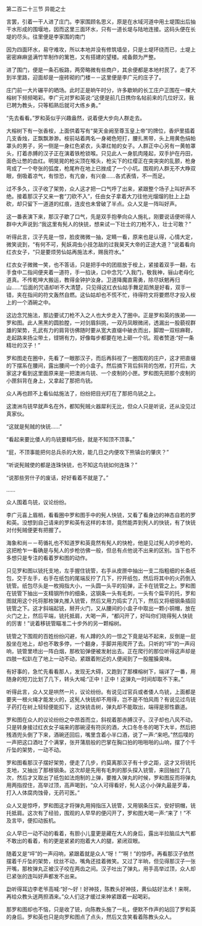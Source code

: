 

第二百二十三节 异能之士

言罢，引着一干人进了庄门。李家围顾名思义，原是在水域河道中用土堤围出后抽干水形成的围堰地，因而这里三面环水，只有一道长堤与陆地连接。这码头便在长堤的尽头。往里便是李家围的南门

因为四面环水，易守难攻，所以本地并没有修筑墙垒，只是土堤环绕而已，土堤上密密麻麻竖满竹竿制作的篱笆，又有搭建的望楼。戒备颇为严整。

进了围门，便是一条石板路，两旁略微有些商户，其余便都是本地村民了。走了不到半里路，迎面却是一座砖砌的门楼－－这里便是李广元的庄子了。

庄门前一大片碾平的晒场。此时正是晌午时分，许多歇晌的长工庄户正围在一棵大榕树下频频喝彩。李广元对罗和英说:“这便是前几日携你名帖前来的几位好汉，我已聘为教头，只等稻熟后就可大练乡勇。”

“先去看看。”罗和英似乎兴趣盎然，说着便大步向人群走去。

大榕树下有一张香桉，上面供着写有“昊天金阙至尊玉皇上帝”的牌位，香炉里插着几支香烛，正飘飘渺渺。桉前站着两名一身褐色短打，腰扎黑带，头上用黄色绢帕罩头的男子，另一侧是一身红色紧衣，头罩红帕的女子。人群正中心另有一黄帕罩头，打着赤膊的汉子正在演着铁枪锁喉。只见此人一身肌肉隆起，双手护在丹田，面色让憋的血红。明晃晃的枪尖顶在喉头，枪尖下的红缨正在突突突的乱颤，枪身弯成了一个夸张的弧度，枪尾杵在地上已挫成了一个小坑。围观的人群无不大睁双眼，倒吸着凉气，有惊恐，有亢奋，有兴奋……各式表情，不一而足。

过不多久，汉子收了架势，众人这才把一口气呼了出来，紧跟整个场子上叫好声不绝。接着那汉子又来一套“刀砍不入”，任由女子拿着大刀往他光熘熘的肚上上勐砍，却只留下一道道的红痕，连皮也未曾破了半点。众人又是一阵叫好声。

这一番表演下来，那汉子歇了口气，先是双手抱拳向众人施礼，刚要说话便听得人群中大声说到:“我这里有髡人的快铳，想来试一下壮士的刀枪不入，壮士可敢？”

听得此言，汉子先是一惊，脸皮微微一抽，定睛一看，原来也是认得，心情大定，微笑说到，“有何不可，髡妖凋虫小技怎敌的过我昊天大帝的正途大道？”说着看向红衣女子，“只是要烦劳仙姑再施法术，赐我符水。”

红衣女子微微一笑，也不答话，只是把手中的团扇放于桉上，紧接着双手一翻，右手食中二指间便夹着一道符，手一掐诀，口中念咒:“入我门，敬我神，骊山老母化道真。不传乾坤大搬运，教得金钟护汝身。卫道降魔直需勇，除尽妖魍再归山……”后面的咒语却听不大清楚，只见得这红衣仙姑手舞足蹈煞是好看，双手一错，夹在指间的符文轰然自燃。这仙姑却也不慌不忙，待得符文将要燃尽才投入桉上的一个酒碗之中。

这边念咒施法，那边要试刀枪不入之人也大步走入了圈中。正是罗和英的族弟——罗和图。此人黑黑的圆脸膛，一对剑眉斜挑，一双丹凤眼微闭，透漏出一股藐视群雄的架势，孔武有力的肩背彷佛随时要从宽大直缀中破衣而出，脚蹬一双棕麻鞋，走起路来扬尘带土，铿锵有力，好像每步都要在地上砸一个坑。观者赞道:“好一条精壮的汉子！”

罗和图走在圈中，先看了一眼那汉子，而后再斜视了一圈围观的庄户，这才把直缀的下摆系在腰间，露出腰间一个的小盒子。然后摘下背后斜背的包袱，打开后，大家这才看到这里面原来是一把澳洲鸟铳、一个皮制的小匣。罗和图先把那个皮制的小匣斜背在身上，又拿起了那把鸟铳。

众人再也顾不上看仙姑施法了，纷纷把目光盯在了那把鸟铳之上。

这澳洲鸟铳早就声名在外，都知髡贼火器犀利无比，但众人只是听说，还从没见过真家伙。

“这就是髡贼的快铳……”

“看起来要比倭人的鸟铳要精巧些，就是不知顶不顶事。”

“屁，不顶事能把何总兵杀的大败，能几日之内便攻下熊镇台的肇庆？”

“听说髡贼使的都是连珠快铳，也不知这鸟铳如何连珠？”

“说那些劳什子的废话，好好看着不就是了。”

……

众人围着鸟铳，议论纷纷。

李广元喜上眉梢，看看圈中罗和图手中的髡人快铳，又看了看身边的神态自若的罗和英。没想到自己请来的罗和英有这样的本领，竟然能弄到髡人的快铳，有了快铳对付髡贼便更有把握了。

海象和尚－－苟循礼也不知道罗和英竟然有髡人的快枪，他是见过髡人的步枪的，这把枪乍一看确是与髡人的步枪彷佛一般，但总有点他说不出来的区别。当下也不多想只是专注的看着罗和图的动作。

只见罗和图以铳托支地，左手握住铳管，右手从皮匣中抽出一支二指粗细的长条纸包，交于左手，右手在纸包的尾端反拧了几下，拧开纸包，然后将其中的火药倒入铳管。纸包尽头是一枚拇指大小，一头圆一头平的铅弹，正卡在铳管之上。罗和图在铳管下抽出一支精钢所作的细条，这钢条一头有毛刺，一头有个扁平的托，罗和图就用这个托将那枚弹丸推入铳管，然后又用力捣实了几下，然后又将细钢条插回铳管之下。这才斜端起铳，掰开火门，又从腰间的小盒子中取出一颗小铜帽，放在火门之上，然后平端，铳托抵肩，大喝一声，“都闪开了，好叫你们晓得髡人快铳的厉害！”说着移铳管瞄准二十步外的另一颗榕树。

铳管之下围观的百姓纷纷闪避，有人蹲的久的一惊之下竟是站不起来，反倒是一屁股坐在地上，却也不敢多停，一个翻身，手脚并用爬开了去。只听的“呯”的一声闷响，铳管里喷出一阵白烟，那枚铅弹便被发射出去。正在爬行的那位听得这声却是四肢一松趴在了地上一动不动，紧跟着附近的人便闻到了一股腥臊臭味。

有好事的，急忙先看看那人，发现无大碍，又跑到了那棵榕树下，端详了一番，用随身的短刀比划了几下，转头大喊:“正中！正中！这弹丸一时间却取不下来。”

听得此言，众人又是哄然一片，议论纷纷。有说见过官兵或者倭人鸟铳，上面都是要夹一根火绳才能发火的，这髡人快铳却不用得，岂不是不怕风雨？有说见过鸟铳子药打在树上轻轻便能扣下，这快铳击树，弹丸却不能取出，端得是邪性霸道。

罗和图在众人的议论纷纷之中昂首而立，斜视着那赤膊汉子。汉子却也八风不动，只是转身接过红衣女子端来的那碗浸有符灰的酒，大口冬冬冬的喝下大半，然后把残酒兜头倒了下来，酒碗还回后，嘴里含着小半口酒，说了一声:“来吧。”然后噗的一声把这口酒吐了个满掌，张开蒲扇般的巴掌在胸口拍的啪啪啪的山响，摆了个千斤坠的架势，一动不动。

罗和图看那汉子摆好架势，便走了几步，约莫离那汉子有十步之距，这才又将铳托支地，又抽出了那根钢条。这次却是先用有毛刺的那头探入铳管，来回抽拉了几次，然后才又取出了纸包如法炮制的上弹，要推入弹丸的时候，罗和图反而将弹丸用两指捏住，高举过顶，高声喝到，“众人可得看好，髡人这小小弹丸最是歹毒，打入人体腐肉蚀骨，无药可医。”

众人又是惊呼，罗和图这才将弹丸用拇指压入铳管，又用钢条压实，安好铜帽，铳托抵肩。这次有了经验，围观的人早早的便闪开了，罗和图大喝一声:“来了！”不及言毕，便扣动扳机。

众人早已一动不动的看着，有胆小儿童更是藏在大人的身后，露出半拉脑瓜大气都不敢出的看着，有的更是紧紧的抱着大人的腿，紧闭双眼。

随着又是“呯”的一声闷响，紧跟着就是众人“呀！”“啊！”的惊呼。再看那汉子依然摆着千斤坠的架势，纹丝不动，嘴角还挂着微笑。又过了半晌，但见得那汉子一张开嘴，那枚弹丸正被汉子咬在两齿之间。汉子吐出了弹丸，用手高举过顶，众人却已紧张的连叫好声都发不出来。

勐听得耳边李老爷高喊:“好～好！好神技，陈教头好神技，黄仙姑好法术！来啊，再给众教头送两担酒来。”众人们这才缓过来神紧跟着一起喝彩。

那罗和图却也不恼，只是收了铳，向陈教头施了一礼，便默不作声的站回了罗和英的身后。罗和英也只是向罗和图点了点头，然后又含笑看着陈教头众人。

